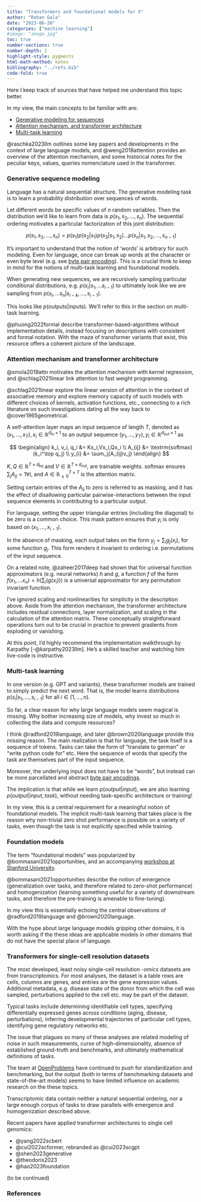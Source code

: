 ```yaml
---
title: "Transformers and foundational models for X"
author: "Rohan Gala"
date: "2023-06-20"
categories: ["machine learning"]
#image: "image.jpg"
toc: true
number-sections: true
number-depth: 2
highlight-style: pygments
html-math-method: katex
bibliography: "../refs.bib"
code-fold: true
---
```


Here I keep track of sources that have helped me understand this topic better.

In my view, the main concepts to be familiar with are:

 - [Generative modeling for sequences](#generative-sequence-modeling)
 - [Attention mechanism, and transformer architecture](#attention-mechanism-and-transformer-architecture)
 - [Multi-task learning](#multi-task-learning)

@raschka2023llm outlines some key papers and developments in the context of large language models, and @weng2018attention provides an overview of the attention mechanism, and some historical notes for the peculiar keys, values, queries nomenclature used in the transformer. 

### Generative sequence modeling

Language has a natural sequential structure. The generative modeling task is to learn a probability distribution over sequences of words. 

Let different words be specific values of $n$ random variables. Then the distribution we'd like to learn from data is $p(s_1, s_2, ..., s_n)$. The sequential ordering motivates a particular factorization of this joint distribution:

$$p(s_1, s_2, ..., s_n) = p(s_1) p(s_2 | s_1) p(s_3 | s_1, s_2) ... p(s_n | s_1, s_2, ..., s_{n-1})$$

It's important to understand that the notion of 'words' is arbitrary for such modeling. Even for language, once can break up words at the character or even byte level (e.g. see [byte pair encoding](https://huggingface.co/learn/nlp-course/chapter6/5?fw=pt)). This is a crucial think to keep in mind for the notions of multi-task learning and foundational models. 

When generating new sequences, we are recursively sampling particular conditional distributions, e.g. $p(s_i | s_1, ... s_{i-1})$ to ultimately look like we are sampling from $p(s_i, ... s_n | s_{i-k}, ..., s_{i-1})$.

This looks like $p(\textrm{outputs}|\textrm{inputs})$. We'll refer to this in the section on multi-task learning. 

@phuong2022formal describe transformer-based-algorithms without implementation details, instead focusing on descriptions with consistent and formal notation. With the maze of transformer variants that exist, this resource offers a coherent picture of the landscape.

### Attention mechanism and transformer architecture

@smola2019attn motivates the attention mechanism with kernel regression, and @schlag2021linear link attention to fast weight programming.

@schlag2021linear explore the linear version of attention in the context of associative memory and explore memory capacity of such models with different choices of kernels, activation functions, etc., connecting to a rich literature on such investigations dating all the way back to @cover1965geometrical.

A self-attention layer maps an input sequence of length $T$, denoted as $(x_1,...,x_T), x_i \in \mathbb{R}^{d_\textrm{in} \times 1}$ to an output sequence $(y_1,...,y_T), y_i \in \mathbb{R}^{d_\textrm{out} \times 1}$ as

$$
\begin{align}
k_i, v_i, q_i &= Kx_i,Vx_i,Qx_i \\
A_{ij} &= \textrm{softmax}(k_i^\top q_j) \\
y_{i} &= \sum_j{A_{ij}v_j}
\end{align}
$$

$K, Q \in \mathbb{R}^{T \times d_\textrm{kq}}$ and $V \in \mathbb{R}^{T \times d_\textrm{out}}$, are trainable weights. $\textrm{softmax}$ ensures $\sum_j{A_{ij}=1} \forall i$,  and $A \in \mathbb{R}_{\geq 0}^{T \times T}$ is the attention matrix. 

Setting certain entries of the $A_{ij}$ to zero is referred to as masking, and it has the effect of disallowing particular pairwise-interactions between the input sequence elements in contributing to a particular output.

For language, setting the upper triangular entries (including the diagonal) to be zero is a common choice. This mask pattern ensures that $y_i$ is only based on $(x_1, ..., x_{i-1})$.

In the absence of masking, each output takes on the form $y_j  = \sum_i{g_j(x_i)}$, for some function $g_j$. This form renders it invariant to ordering i.e. permutations of the input sequence. 

On a related note, @zaheer2017deep had shown that for universal function approximators (e.g. neural networks) $h$ and $g$, a function $f$ of the form $f(x_1, ... x_n) = h(\sum_i(g(x_i)))$ is a universal approximator for any permutation invariant function.

I've ignored scaling and nonlinearities for simplicity in the description above. Aside from the attention mechanism, the transformer architecture includes residual connections, layer normalization, and scaling in the calculation of the attention matrix. These conceptually straightforward operations turn out to be crucial in practice to prevent gradients from exploding or vanishing.

At this point, I'd highly recommend the implementation walkthrough by Karpathy [-@karpathy2023llm]. He's a skilled teacher and watching him live-code is instructive.

### Multi-task learning

In one version (e.g. GPT and variants), these transformer models are trained to simply predict the next word. That is, the model learns distributions $p(s_i | s_1, ..., s_{i-1})$ for all $i \in (1,...,n)$.

So far, a clear reason for why large language models seem magical is missing. Why bother increasing size of models, why invest so much in collecting the data and compute resources?

I think @radford2019language, and later @brown2020language provide this missing reason. The main realization is that for language, the task itself is a sequence of tokens. Tasks can take the form of "translate to german" or "write python code for" etc. Here the sequence of words that specify the task are themselves part of the input sequence.

Moreover, the underlying input does not have to be "words", but instead can be more parcellated and abstract [byte pair encodings](https://huggingface.co/learn/nlp-course/chapter6/5?fw=pt).

The implication is that while we learn $p(output|input)$, we are also learning $p(output | input, task)$, without needing task-specific architecture or training!

In my view, this is a central requirement for a meaningful notion of foundational models. The implicit multi-task learning that takes place is the reason why non-trivial zero shot performance is possible on a variety of tasks, even though the task is not explicitly specified while training.

### Foundation models

The term "foundational models" was popularized by @bommasani2021opportunities, and an accompanying [workshop at Stanford University](https://crfm.stanford.edu/workshop.html). 

@bommasani2021opportunities describe the notion of emergence (generalization over tasks, and therefore related to zero-shot performance) and homogenization (learning something useful for a variety of downstream tasks, and therefore the pre-training is amenable to fine-tuning).

In my view this is essentially echoing the central observations of @radford2019language and @brown2020language.

With the hype about large language models gripping other domains, it is worth asking if the these ideas are applicable models in other domains that do not have the special place of language.

### Transformers for single-cell resolution datasets

The most developed, least noisy single-cell resolution _-omics_ datasets are from transcriptomics. For most analyses, the dataset is a table rows are cells,  columns are genes, and entries are the gene expression values. Additional metadata, e.g. disease state of the donor from which the cell was sampled, perturbations applied to the cell etc. may be part of the dataset.

Typical tasks include determining identifiable cell types, specifying differentially expressed genes across conditions (aging, disease, perturbations), inferring developmental trajectories of particular cell types, identifying gene regulatory networks etc.

The issue that plagues so many of these analyses are related modeling of noise in such measurements, curse of high-dimensionality, absence of established ground-truth and benchmarks, and ultimately mathematical definitions of tasks.

The team at [OpenProblems](https://openproblems.bio/events/) have continued to push for standardization and benchmarking, but the output (both in terms of benchmarking datasets and state-of-the-art models) seems to have limited influence on academic research on the these topics.

Transcriptomic data contain neither a natural sequential ordering, nor a large enough corpus of tasks to draw parallels with emergence and homogenization described above. 

Recent papers have applied transformer architectures to single cell genomics:

 - @yang2022scbert
 - @cui2022scformer, rebranded as @cui2023scgpt
 - @shen2023generative
 - @theodoris2023
 - @hao2023foundation

 (to be continued)

### References

::: {#refs}
:::